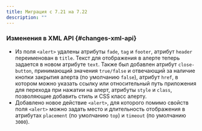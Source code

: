 ```yaml
---
title: Миграция с 7.21 на 7.22
description: ""
---
```


### Изменения в XML API {#changes-xml-api}

- Из поля `<alert>` удалены атрибуты `fade`, `tag` и `footer`, атрибут `header` переименован в `title`. Текст для
отображения в алерте теперь задается в новом атрибуте `text`. Также был добавлен атрибут `close-button`, принимающий
значения `true/false` и отвечающий за наличие кнопки закрытия алерта (по умолчанию `false`), атрибут `href`, в котором
можно указать ссылку или относительный путь приложения для перехода при нажатии на алерт, атрибуты `style` и `class`,
позволяющие добавить стиль и CSS класс алерту.
- Добавлено новое действие `<alert>`, для которого помимо свойств поля `<alert>` можно задать место и длительность
отображения в атрибутах `placement` (по умолчанию `top`) и `timeout` (по умолчанию `3000`).
